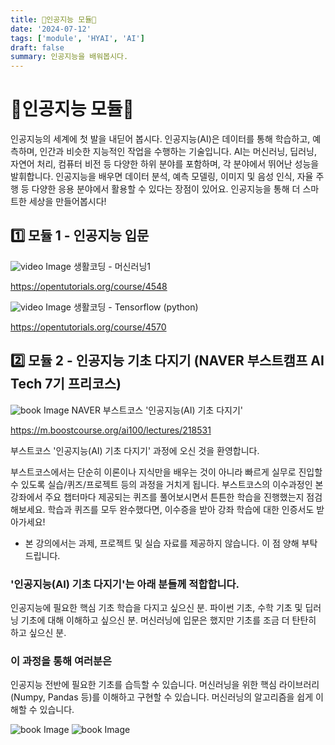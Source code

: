```yaml
---
title: 🤖인공지능 모듈🤖
date: '2024-07-12'
tags: ['module', 'HYAI', 'AI']
draft: false
summary: 인공지능을 배워봅시다.
---
```


# 🤖인공지능 모듈🤖
인공지능의 세계에 첫 발을 내딛어 봅시다. 인공지능(AI)은 데이터를 통해 학습하고, 예측하며, 인간과 비슷한 지능적인 작업을 수행하는 기술입니다. AI는 머신러닝, 딥러닝, 자연어 처리, 컴퓨터 비전 등 다양한 하위 분야를 포함하며, 각 분야에서 뛰어난 성능을 발휘합니다. 인공지능을 배우면 데이터 분석, 예측 모델링, 이미지 및 음성 인식, 자율 주행 등 다양한 응용 분야에서 활용할 수 있다는 장점이 있어요. 인공지능을 통해 더 스마트한 세상을 만들어봅시다!

## 1️⃣ 모듈 1 - 인공지능 입문

<img src="/static/images/module/ai/m1/0.png" className="w-1/2 h-auto" alt="video Image" />
생활코딩 - 머신러닝1

https://opentutorials.org/course/4548

<img src="/static/images/module/ai/m1/1.jpeg" className="w-1/4 h-auto" alt="video Image" />
생활코딩 - Tensorflow (python)

https://opentutorials.org/course/4570


## 2️⃣ 모듈 2 - 인공지능 기초 다지기 (NAVER 부스트캠프 AI Tech 7기 프리코스)

<img src="/static/images/module/ai/m2/0.png" className="w-1/3 h-auto" alt="book Image" />
NAVER 부스트코스 '인공지능(AI) 기초 다지기'

https://m.boostcourse.org/ai100/lectures/218531

부스트코스 '인공지능(AI) 기초 다지기' 과정에 오신 것을 환영합니다.

부스트코스에서는 단순히 이론이나 지식만을 배우는 것이 아니라 빠르게 실무로 진입할 수 있도록 실습/퀴즈/프로젝트 등의 과정을 거치게 됩니다. 부스트코스의 이수과정인 본 강좌에서 주요 챕터마다 제공되는 퀴즈를 풀어보시면서 튼튼한 학습을 진행했는지 점검해보세요. 학습과 퀴즈를 모두 완수했다면, 이수증을 받아 강좌 학습에 대한 인증서도 받아가세요! 

* 본 강의에서는 과제, 프로젝트 및 실습 자료를 제공하지 않습니다. 이 점 양해 부탁드립니다. 
 

### '인공지능(AI) 기초 다지기'는 아래 분들께 적합합니다.

인공지능에 필요한 핵심 기초 학습을 다지고 싶으신 분.
파이썬 기초, 수학 기초 및 딥러닝 기초에 대해 이해하고 싶으신 분.
머신러닝에 입문은 했지만 기초를 조금 더 탄탄히 하고 싶으신 분.
 

### 이 과정을 통해 여러분은

인공지능 전반에 필요한 기초를 습득할 수 있습니다.
머신러닝을 위한 핵심 라이브러리(Numpy, Pandas 등)를 이해하고 구현할 수 있습니다.
머신러닝의 알고리즘을 쉽게 이해할 수 있습니다.

<img src="/static/images/module/ai/m2/1.jpg" className="w-1/3 h-auto" alt="book Image" />

<img src="/static/images/module/ai/m2/2.jpg" className="w-1/3 h-auto" alt="book Image" />
